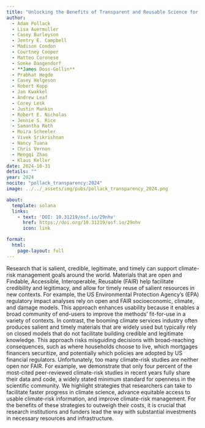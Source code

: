 ```yaml
---
title: "Unlocking the Benefits of Transparent and Reusable Science for Climate-Risk Management"
author:
  - Adam Pollack
  - Lisa Auermuller
  - Casey Burleyson
  - Jentry E. Campbell
  - Madison Condon
  - Courtney Cooper
  - Matteo Coronese
  - Sonke Dangendorf
  - **James Doss-Gollin**
  - Prabhat Hegde
  - Casey Helgeson
  - Robert Kopp
  - Jan Kwakkel
  - Andrew Leaf
  - Corey Lesk
  - Justin Mankin
  - Robert E. Nicholas
  - Jennie S. Rice
  - Samantha Roth
  - Moira Scheeler
  - Vivek Srikrishnan
  - Nancy Tuana
  - Chris Vernon
  - Mengqi Zhao
  - Klaus Keller
date: 2024-10-31
details: ""
year: 2024
nocite: "pollack_transparency:2024"
image: ../../_assets/img/pubs/pollack_transparency_2024.png

about:
  template: solana
  links:
    - text: 'DOI: 10.31219/osf.io/29nhv'
      href: https://doi.org/10.31219/osf.io/29nhv
      icon: link

format:
  html:
    page-layout: full
---
```


Research that is salient, credible, legitimate, and timely can support climate-risk management goals around the world. Materials that are open and Findable, Accessible, Interoperable, Reusable (FAIR) help facilitate credibility and legitimacy, and allow for timely reuse of salient resources in new contexts. For example, the US Environmental Protection Agency’s (EPA) regulatory impact analyses rely on open and FAIR socioeconomic, climate, and damage models. This approach enhances usability because it enables a broad community of end-users to improve the methods’ fit-for-use in a variety of contexts. In contrast, the booming climate services industry often produces salient and timely materials that are widely used but typically rely on closed models that do not facilitate building credible and legitimate knowledge. This approach risks misguiding decisions with broad-reaching consequences, such as where households choose to live, which mortgages financers securitize, and potentially which policies are adopted by US financial regulators. Unfortunately, too many climate-risk studies are neither open nor FAIR. For example, we demonstrate that only four percent of the most-cited peer-reviewed climate-risk studies in recent years fully share their data and code, a widely stated minimum standard for openness in the scientific community. We highlight strategies that researchers can take to facilitate faster progress in climate science, advance equitable access to usable climate-risk information, and improve climate-risk management. For the benefits of these strategies to outweigh their costs, it is crucial that research institutions and funders lead the way with substantial investments in necessary resources and infrastructure.

:::{#bibliography}
:::